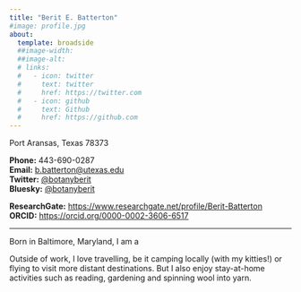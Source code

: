 ```yaml
---
title: "Berit E. Batterton"
#image: profile.jpg
about:
  template: broadside
  ##image-width: 
  ##image-alt: 
  # links:
  #   - icon: twitter
  #     text: twitter
  #     href: https://twitter.com
  #   - icon: github
  #     text: Github
  #     href: https://github.com
---
```


Port Aransas, Texas 78373

**Phone:** 443-690-0287\
**Email:** [b.batterton\@utexas.edu](mailto:b.batterton@utexas.edu)\
**Twitter:** [\@botanyberit](https://x.com/botanyberit)\
**Bluesky:** [\@botanyberit](https://bsky.app/profile/botanyberit.bsky.social)

**ResearchGate:** <https://www.researchgate.net/profile/Berit-Batterton>\
**ORCID:** <https://orcid.org/0000-0002-3606-6517>

------------------------------------------------------------------------

<!-- ::: {#hero-heading} -->

<!-- Finley Malloc is the Chief Data Scientist at Wengo Analytics. When not innovating on data platforms, Finley enjoys spending time unicycling and playing with her pet iguana. -->

<!-- ::: -->

Born in Baltimore, Maryland, I am a

<!-- I'm a [behavioural ecologist](cv.html#education) with an interest in how humans influence behaviour of animals and how citizen science projects can be used to do great science and engage the public. -->

<!-- I enjoy [teaching](cv.html#teaching) and [outreach](cv.html#community-presentations-and-outreach) and try to spread the love of R and make science more accessible. -->

Outside of work, I love travelling, be it camping locally (with my kitties!) or flying to visit more distant destinations. But I also enjoy stay-at-home activities such as reading, gardening and spinning wool into yarn.
